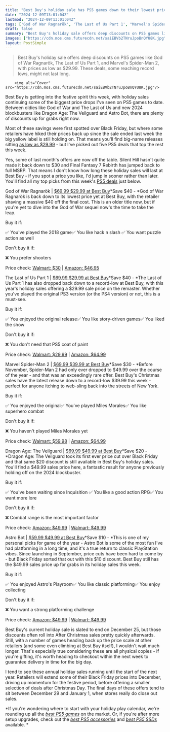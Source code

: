 ```yaml
---
title: "Best Buy's holiday sale has PS5 games down to their lowest prices yet"
date: "2024-12-09T13:01:04Z"
lastmod: "2024-12-09T13:01:04Z"
tags: ['God of War Ragnarök', 'The Last of Us Part 1', "Marvel's Spider-Man 2", 'Dragon Age: The Veilguard', 'Astro Bot', 'PS5', 'Action RPG', 'Action-Adventure', 'Platformer', 'Best Buy', 'Holiday Sale']
draft: false
summary: "Best Buy's holiday sale offers deep discounts on PS5 games like God of War Ragnarök, The Last of Us Part 1, and Marvel's Spider-Man 2,  with prices as low as $29.99.  These deals, some reaching record lows, might not last long."
images: ["https://cdn.mos.cms.futurecdn.net/saiEBVb2TNruJpoBnQYU8K.jpg"]
layout: PostSimple
---
```

> Best Buy's holiday sale offers deep discounts on PS5 games like God of War Ragnarök, The Last of Us Part 1, and Marvel's Spider-Man 2,  with prices as low as $29.99.  These deals, some reaching record lows, might not last long.


        <img alt="Cover" src="https://cdn.mos.cms.futurecdn.net/saiEBVb2TNruJpoBnQYU8K.jpg"/>
        
Best Buy is getting into the festive spirit this week, with holiday sales continuing some of the biggest price drops I've seen on PS5 games to date. Between oldies like God of War and The Last of Us and new 2024 blockbusters like Dragon Age: The Veilguard and Astro Bot, there are plenty of discounts up for grabs right now.

Most of these savings were first spotted over Black Friday, but where some retailers have hiked their prices back up since the sale ended last week the big yellow label is still holding on. That means you'll find big-name releases sitting [as low as $29.99](https://shop-links.co/link?qp=category_facet%3DAll+Video+Games~pcmcat1487698928729%5Eplatformcompatibilitymv_facet%3DCompatible+Platform~PlayStation+5&publisher_slug=future&exclusive=1&u1=grd-us-8710188593025815450&url=https%3A%2F%2Fwww.bestbuy.com%2Fsite%2Fpromo%2Fvideo-game-and-vr-deals%3Fqp%3Dcategory_facet%253DAll%2520Video%2520Games~pcmcat1487698928729%255Eplatformcompatibilitymv_facet%253DCompatible%2520Platform~PlayStation%25205&article_name=Best%20Buy's%20holiday%20sale%20has%20PS5%20games%20down%20to%20their%20lowest%20prices%20yet&article_url=https%3A%2F%2Fwww.gamesradar.com%2Fgames%2Fbest-buys-holiday-sale-has-ps5-games-down-to-their-lowest-prices-yet) - but I've picked out five PS5 deals that top the rest this week.

Yes, some of last month's offers are now off the table. Silent Hill hasn't quite made it back down to $30 and Final Fantasy 7 Rebirth has jumped back to full MSRP. That means I don't know how long these holiday sales will last at Best Buy - if you spot a price you like, I'd jump in sooner rather than later. You'll find all my top picks from this week's [PS5 deals](https://www.gamesradar.com/ps5-price-bundle-deals/) just below.

God of War Ragnarök | [$69.99 $29.99 at Best Buy](https://shop-links.co/link?publisher_slug=future&exclusive=1&u1=grd-us-1339264039441304587&url=https%3A%2F%2Fwww.bestbuy.com%2Fsite%2Fgod-of-war-ragnarok-standard-edition-playstation-5%2F6523243.p&article_name=Best%20Buy's%20holiday%20sale%20has%20PS5%20games%20down%20to%20their%20lowest%20prices%20yet&article_url=https%3A%2F%2Fwww.gamesradar.com%2Fgames%2Fbest-buys-holiday-sale-has-ps5-games-down-to-their-lowest-prices-yet%2F%2Fgames%2Fbest-buys-holiday-sale-has-ps5-games-down-to-their-lowest-prices-yet)*Save $40 - *God of War Ragnarök is back down to its lowest price yet at Best Buy, with the retailer shaving a massive $40 off the final cost. This is an older title now, but if you're yet to dive into the God of War sequel now's the time to take the leap. 

Buy it if: 

✅ You've played the 2018 game✅ You like hack n slash ✅ You want puzzle action as well 

Don't buy it if: 

❌ You prefer shooters

Price check: [Walmart: $30](https://goto.walmart.com/c/1943169/565706/9383?subId1=grd-us-1339264039441304587&sharedId=hawk&u=https%3A%2F%2Fwww.walmart.com%2Fip%2FGod-of-War-Ragnar-k-Standard-Edition-Playstation-5%2F1336533270) | [Amazon: $46.95](https://target.georiot.com/Proxy.ashx?tsid=8426&GR_URL=https%3A%2F%2Famazon.com%2FGod-War-Ragnar%25C3%25B6k-PC%2Fdp%2FB0B6CMDSMW%3Ftag%3Dhawk-future-20%26ascsubtag%3Dgrd-us-1339264039441304587-20)

The Last of Us Part 1 | [$69.99 $29.99 at Best Buy](https://shop-links.co/link?publisher_slug=future&exclusive=1&u1=grd-us-1339264039441304587&url=https%3A%2F%2Fwww.bestbuy.com%2Fsite%2Fthe-last-of-us-part-i-playstation-5%2F6510195.p&article_name=Best%20Buy's%20holiday%20sale%20has%20PS5%20games%20down%20to%20their%20lowest%20prices%20yet&article_url=https%3A%2F%2Fwww.gamesradar.com%2Fgames%2Fbest-buys-holiday-sale-has-ps5-games-down-to-their-lowest-prices-yet%2F%2Fgames%2Fbest-buys-holiday-sale-has-ps5-games-down-to-their-lowest-prices-yet)*Save $40 - *The Last of Us Part 1 has also dropped back down to a record-low at Best Buy, with this year's holiday sales offering a $29.99 sale price on the remaster. Whether you've played the original PS3 version (or the PS4 version) or not, this is a must-see. 

Buy it if: 

✅ You enjoyed the original release✅ You like story-driven games✅ You liked the show 

Don't buy it if: 

❌ You don't need that PS5 coat of paint 

Price check: [Walmart: $29.99](https://goto.walmart.com/c/1943169/565706/9383?subId1=grd-us-1339264039441304587&sharedId=hawk&u=https%3A%2F%2Fwww.walmart.com%2Fip%2FThe-Last-of-Us-Part-I-PlayStation-5%2F1643604134) | [Amazon: $64.99](https://target.georiot.com/Proxy.ashx?tsid=8426&GR_URL=https%3A%2F%2Famazon.com%2FLast-Us-Part-PlayStation-5%2Fdp%2FB0D4R8HNYH%3Ftag%3Dhawk-future-20%26ascsubtag%3Dgrd-us-1339264039441304587-20)

Marvel Spider-Man 2 | [$69.99 $39.99 at Best Buy](https://shop-links.co/link?publisher_slug=future&exclusive=1&u1=grd-us-1339264039441304587&url=https%3A%2F%2Fwww.bestbuy.com%2Fsite%2Fmarvels-spider-man-2-standard-edition-playstation-5%2F6566050.p&article_name=Best%20Buy's%20holiday%20sale%20has%20PS5%20games%20down%20to%20their%20lowest%20prices%20yet&article_url=https%3A%2F%2Fwww.gamesradar.com%2Fgames%2Fbest-buys-holiday-sale-has-ps5-games-down-to-their-lowest-prices-yet%2F%2Fgames%2Fbest-buys-holiday-sale-has-ps5-games-down-to-their-lowest-prices-yet)*Save $30 - *Before November, Spider-Man 2 had only ever dropped to $49.99 over the course of the year - and that was an exceedingly rare offer. Best Buy's Christmas sales have the latest release down to a record-low $39.99 this week - perfect for anyone itching to web-sling back into the streets of New York. 

Buy it if: 

✅ You enjoyed the original✅ You've played Miles Morales✅ You like superhero combat 

Don't buy it if: 

❌ You haven't played Miles Morales yet

Price check: [Walmart: $59.98](https://goto.walmart.com/c/1943169/565706/9383?subId1=grd-us-1339264039441304587&sharedId=hawk&u=https%3A%2F%2Fwww.walmart.com%2Fip%2FMarvel-s-Spider-Man-2-Standard-Edition-PlayStation-5%2F6795724446) | [Amazon: $64.99](https://target.georiot.com/Proxy.ashx?tsid=8426&GR_URL=https%3A%2F%2Famazon.com%2FMarvels-Spider-Man-2-playstation-5%2Fdp%2FB0CM27RYVC%3Ftag%3Dhawk-future-20%26ascsubtag%3Dgrd-us-1339264039441304587-20)

Dragon Age: The Veilguard | [$69.99 $49.99 at Best Buy](https://shop-links.co/link?publisher_slug=future&exclusive=1&u1=grd-us-1339264039441304587&url=https%3A%2F%2Fwww.bestbuy.com%2Fsite%2Fdragon-age-the-veilguard-playstation-5%2F6595728.p&article_name=Best%20Buy's%20holiday%20sale%20has%20PS5%20games%20down%20to%20their%20lowest%20prices%20yet&article_url=https%3A%2F%2Fwww.gamesradar.com%2Fgames%2Fbest-buys-holiday-sale-has-ps5-games-down-to-their-lowest-prices-yet%2F%2Fgames%2Fbest-buys-holiday-sale-has-ps5-games-down-to-their-lowest-prices-yet)*Save $20 - *Dragon Age: The Veilguard took its first ever price cut over Black Friday and that same $20 discount is still available in Best Buy's holiday sales. You'll find a $49.99 sales price here, a fantastic result for anyone previously holding off on the 2024 blockbuster. 

Buy it if: 

✅ You've been waiting since Inquisition ✅ You like a good action RPG✅ You want more lore

Don't buy it if: 

❌ Combat range is the most important factor

Price check: [Amazon: $49.99](https://target.georiot.com/Proxy.ashx?tsid=8426&GR_URL=https%3A%2F%2Famazon.com%2FDragon-Age-Veilguard-PlayStation-5%2Fdp%2FB0DCMN43SC%3Ftag%3Dhawk-future-20%26ascsubtag%3Dgrd-us-1339264039441304587-20) | [Walmart: $49.99](https://goto.walmart.com/c/1943169/565706/9383?subId1=grd-us-1339264039441304587&sharedId=hawk&u=https%3A%2F%2Fwww.walmart.com%2Fip%2FDragon-Age-The-Veilguard-PlayStation-5%2F9654119936)

Astro Bot | [$59.99 $49.99 at Best Buy](https://shop-links.co/link?publisher_slug=future&exclusive=1&u1=grd-us-1339264039441304587&url=https%3A%2F%2Fwww.bestbuy.com%2Fsite%2Fastro-bot-playstation-5%2F6586163.p&article_name=Best%20Buy's%20holiday%20sale%20has%20PS5%20games%20down%20to%20their%20lowest%20prices%20yet&article_url=https%3A%2F%2Fwww.gamesradar.com%2Fgames%2Fbest-buys-holiday-sale-has-ps5-games-down-to-their-lowest-prices-yet%2F%2Fgames%2Fbest-buys-holiday-sale-has-ps5-games-down-to-their-lowest-prices-yet)*Save $10 - *This is one of my personal picks for game of the year - Astro Bot is some of the most fun I've had platforming in a long time, and it's a true return to classic PlayStation vibes. Since launching in September, price cuts have been hard to come by - but Black Friday sorted that out with this $10 discount. Best Buy still has the $49.99 sales price up for grabs in its holiday sales this week. 

Buy it if: 

✅ You enjoyed Astro's Playroom✅ You like classic platforming✅ You enjoy collecting

Don't buy it if: 

❌ You want a strong platforming challenge

Price check: [Amazon: $49.99](https://target.georiot.com/Proxy.ashx?tsid=8426&GR_URL=https%3A%2F%2Famazon.com%2FAstro-Bot-PS5-PlayStation-5%2Fdp%2FB0D5SM3K4Q%3Ftag%3Dhawk-future-20%26ascsubtag%3Dgrd-us-1339264039441304587-20) | [Walmart: $49.99](https://goto.walmart.com/c/1943169/565706/9383?subId1=grd-us-1339264039441304587&sharedId=hawk&u=https%3A%2F%2Fwww.walmart.com%2Fip%2FAstro-Bot-PlayStation-5%2F6261168812)

Best Buy's current holiday sale is slated to end on December 25, but those discounts often roll into After Christmas sales pretty quickly afterwards. Still, with a number of games heading back up the price scale at other retailers (and some even climbing at Best Buy itself), I wouldn't wait much longer. That's especially true considering these are all physical copies - if you're gifting, it's worth heading to checkout within the next week to guarantee delivery in time for the big day.

I tend to see these annual holiday sales running until the start of the next year. Retailers will extend some of their Black Friday prices into December, driving up momentum for the festive period, before offering a smaller selection of deals after Christmas Day. The final days of these offers tend to sit between December 29 and January 1, when stores really do close out sales.

*If you're wondering where to start with your holiday play calendar, we're rounding up all the *[<em>best PS5 games</em>](https://www.gamesradar.com/best-ps5-games/)* on the market. Or, if you're after more setup upgrades, check out the *[<em>best PS5 accessories</em>](https://www.gamesradar.com/best-ps5-accessories/)* and *[<em>best PS5 SSDs</em>](https://www.gamesradar.com/best-ps5-ssd/)* available. *
        